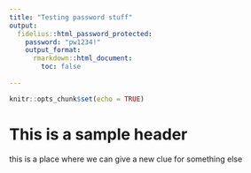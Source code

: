 ```yaml
---
title: "Testing password stuff"
output:
  fidelius::html_password_protected:
    password: "pw1234!"
    output_format: 
      rmarkdown::html_document:
        toc: false
      
---
```


```r
knitr::opts_chunk$set(echo = TRUE)
```

# This is a sample header

this is a place where we can give a new clue for something else